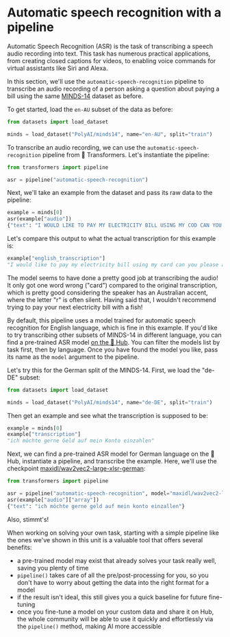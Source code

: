 # Automatic speech recognition with a pipeline

Automatic Speech Recognition (ASR) is the task of transcribing a speech audio recording into text.
This task has numerous practical applications, from creating closed captions for videos, to enabling voice commands
for virtual assistants like Siri and Alexa.

In this section, we'll use the `automatic-speech-recognition` pipeline to transcribe an audio recording of a person
asking a question about paying a bill using the same [MINDS-14](https://huggingface.co/datasets/PolyAI/minds14) dataset as before.

To get started, load the `en-AU` subset of the data as before:
```py
from datasets import load_dataset

minds = load_dataset("PolyAI/minds14", name="en-AU", split="train")
```

To transcribe an audio recording, we can use the `automatic-speech-recognition` pipeline from 🤗 Transformers. Let's
instantiate the pipeline:

```py
from transformers import pipeline

asr = pipeline("automatic-speech-recognition")
```

Next, we'll take an example from the dataset and pass its raw data to the pipeline:

```py
example = minds[0]
asr(example["audio"])
{"text": "I WOULD LIKE TO PAY MY ELECTRICITY BILL USING MY COD CAN YOU PLEASE ASSIST"}
```

Let's compare this output to what the actual transcription for this example is:

```py
example["english_transcription"]
"I would like to pay my electricity bill using my card can you please assist"
```

The model seems to have done a pretty good job at transcribing the audio! It only got one word wrong ("card") compared
to the original transcription, which is pretty good considering the speaker has an Australian accent, where the letter "r"
is often silent. Having said that, I wouldn't recommend trying to pay your next electricity bill with a fish!

By default, this pipeline uses a model trained for automatic speech recognition for English language, which is fine in
this example. If you'd like to try transcribing other subsets of MINDS-14 in different language, you can find a pre-trained
ASR model [on the 🤗 Hub](https://huggingface.co/models?pipeline_tag=automatic-speech-recognition&language=fr&sort=downloads).
You can filter the models list by task first, then by language. Once you have found the model you like, pass its name as
the `model` argument to the pipeline.

Let's try this for the German split of the MINDS-14. First, we load the "de-DE" subset:

```py
from datasets import load_dataset

minds = load_dataset("PolyAI/minds14", name="de-DE", split="train")
```

Then get an example and see what the transcription is supposed to be:

```py
example = minds[0]
example["transcription"]
"ich möchte gerne Geld auf mein Konto einzahlen"
```

Next, we can find a pre-trained ASR model for German language on the 🤗 Hub, instantiate a pipeline, and transcribe the example.
Here, we'll use the checkpoint [maxidl/wav2vec2-large-xlsr-german](https://huggingface.co/maxidl/wav2vec2-large-xlsr-german):

```py
from transformers import pipeline

asr = pipeline("automatic-speech-recognition", model="maxidl/wav2vec2-large-xlsr-german")
asr(example["audio"]["array"])
{"text": "ich möchte gerne geld auf mein konto einzallen"}
```

Also, stimmt's!

When working on solving your own task, starting with a simple pipeline like the ones we've shown in this unit is a valuable
tool that offers several benefits:
- a pre-trained model may exist that already solves your task really well, saving you plenty of time
- `pipeline()` takes care of all the pre/post-processing for you, so you don't have to worry about getting the data into
the right format for a model
- if the result isn't ideal, this still gives you a quick baseline for future fine-tuning
- once you fine-tune a model on your custom data and share it on Hub, the whole community will be able to use it quickly
and effortlessly via the `pipeline()` method, making AI more accessible
